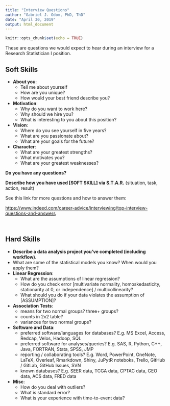 ```yaml
---
title: "Interview Questions"
author: "Gabriel J. Odom, PhD, ThD"
date: "April 30, 2019"
output: html_document
---
```


```r
knitr::opts_chunk$set(echo = TRUE)
```

These are questions we would expect to hear during an interview for a Research Statistician I position.

## Soft Skills

- **About you**:
    + Tell me about yourself
    + How are you unique?
    + How would your best friend describe you?
- **Motivation**:
    + Why do you want to work here?
    + Why should we hire you?
    + What is interesting to you about this position?
- **Vision**:
    + Where do you see yourself in five years?
    + What are you passionate about?
    + What are your goals for the future?
- **Character**:
    + What are your greatest strengths?
    + What motivates you?
    + What are your greatest weaknesses?
    
**Do you have any questions?**

**Describe how you have used [SOFT SKILL] via S.T.A.R.** (situation, task, action, result)


See this link for more questions and how to answer them:

<https://www.indeed.com/career-advice/interviewing/top-interview-questions-and-answers>

</br>

## Hard Skills

- **Describe a data analysis project you've completed (including workflow).**
- What are some of the statistical models you know? When would you apply them?
- **Linear Regression**:
    + What are the assumptions of linear regression?
    + How do you check error [multivariate normality, homoskedasticity, stationarity at 0, or independence] / multicollinearity?
    + What should you do if your data violates the assumption of [ASSUMPTION]?
- **Association Tests**:
    + means for two normal groups? three+ groups?
    + counts in 2x2 table?
    + variances for two normal groups?
- **Software and Data**:
    + preferred software/languages for databases? E.g. MS Excel, Access, Redcap, Velos, Hadoop, SQL
    + preferred software for analyses/queries? E.g. SAS, R, Python, C++, Java, FORTRAN, Stata, SPSS, JMP
    + reporting / collaborating tools? E.g. Word, PowerPoint, OneNote, LaTeX, Overleaf, Rmarkdown, Shiny, JuPytR noteboks, Trello, GitHub / GitLab, GitHub Issues, SVN
    + known databases? E.g. SEER data, TCGA data, CPTAC data, GEO data, ACS data, FRED data
- **Misc**:
    + How do you deal with outliers?
    + What is standard error?
    + What is your experience with time-to-event data?
